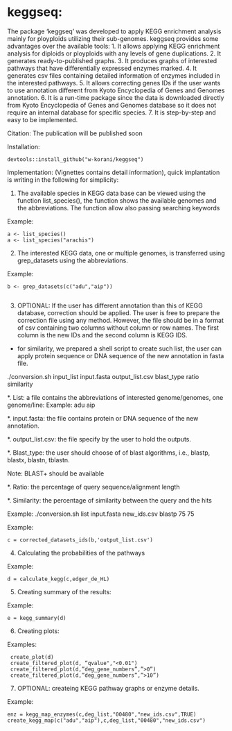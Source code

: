 # keggseq:
The package 'keggseq' was developed to apply KEGG enrichment 
    analysis mainly for ployploids utilizing their sub-genomes. 
    keggseq provides some advantages over the available tools:
1. It allows applying KEGG enrichment analysis for diploids or 
    ployploids with any levels of gene duplications.
2. It generates ready-to-published graphs.
3. It produces graphs of interested pathways that 
    have differentially expressed enzymes marked.
4. It generates csv files containing detailed information 
    of enzymes included in the interested pathways.
5. It allows correcting genes IDs if the user wants to use annotation 
    different from Kyoto Encyclopedia of Genes and Genomes annotation.
6. It is a run-time package since the data is downloaded directly from 
    Kyoto Encyclopedia of Genes and Genomes database so 
    it does not require an internal database for specific species.
7. It is step-by-step and easy to be implemented.

Citation: The publication will be published soon

Installation:

    devtools::install_github("w-korani/keggseq")

Implementation: (Vignettes contains detail information), quick implantation is writing in the following for simplicity: 

1.	The available species in KEGG data base can be viewed using 
    the function list_species(), the function shows the available 
    genomes and the abbreviations. The function allow also 
    passing searching keywords

Example:
          
    a <- list_species()
    a <- list_species("arachis")
2.	The interested KEGG data, one or multiple genomes, is transferred using grep_datasets using the abbreviations.

Example:
        
    b <- grep_datasets(c("adu","aip"))
          
3.	OPTIONAL: If the user has different annotation than this of KEGG database, correction should be applied. The user is free to prepare the correction file using any method. However, the file should be in a format of csv containing two columns without column or row names. The first column is the new IDs and the second column is KEGG IDS.
          
* for similarity, we prepared a shell script to create such list, the user can apply protein sequence or DNA sequence of the new annotation in fasta file.

./conversion.sh input_list input.fasta output_list.csv blast_type ratio similarity

*. List: a file contains the abbreviations of interested genome/genomes, one genome/line:
Example:
adu
aip

*. input.fasta: the file contains protein or DNA sequence of the new annotation.

*. output_list.csv: the file specify by the user to hold the outputs.

*. Blast_type: the user should choose of of blast algorithms, i.e., blastp, blastx, blastn, tblastn.

Note: BLAST+ should be available

*. Ratio: the percentage of query sequence/alignment length

*. Similarity: the percentage of similarity between the query and the hits

Example:
./conversion.sh list input.fasta new_ids.csv blastp 75 75

Example:

    c = corrected_datasets_ids(b,'output_list.csv')
4.	Calculating the probabilities of the pathways 

Example:
          
    d = calculate_kegg(c,edger_de_HL)
5.	Creating summary of the results:

Example:

    e = kegg_summary(d)

6.	Creating plots:

Examples:

     create_plot(d)
     create_filtered_plot(d, “qvalue","<0.01")
     create_filtered_plot(d,”deg_gene_numbers”,”>0”)
     create_filtered_plot(d,”deg_gene_numbers”,”>10”)

7.	OPTIONAL: createing KEGG pathway graphs or enzyme details.

Example:

    enz = kegg_map_enzymes(c,deg_list,"00480","new_ids.csv",TRUE)
    create_kegg_map(c("adu","aip"),c,deg_list,"00480","new_ids.csv")
